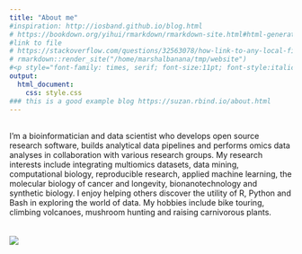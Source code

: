 ```yaml
---
title: "About me"
#inspiration: http://iosband.github.io/blog.html
# https://bookdown.org/yihui/rmarkdown/rmarkdown-site.html#html-generation
#link to file
# https://stackoverflow.com/questions/32563078/how-link-to-any-local-file-with-markdown-syntax
# rmarkdown::render_site("/home/marshalbanana/tmp/website")
#<p style="font-family: times, serif; font-size:11pt; font-style:italic">
output:
  html_document:
    css: style.css
### this is a good example blog https://suzan.rbind.io/about.html
---
```

<br/>
I'm a bioinformatician and data scientist who develops open source research software, builds analytical data pipelines and performs omics data analyses in collaboration with various research groups. My research interests include integrating multiomics datasets, data mining, computational biology, reproducible research, applied machine learning, the molecular biology of cancer and longevity, bionanotechnology and synthetic biology. I enjoy helping others discover the utility of R, Python and Bash in exploring the world of data. My hobbies include bike touring, climbing volcanoes, mushroom hunting and raising carnivorous plants.
<br/>
<br/>
<br/>
![](./me_image2.jpeg)
